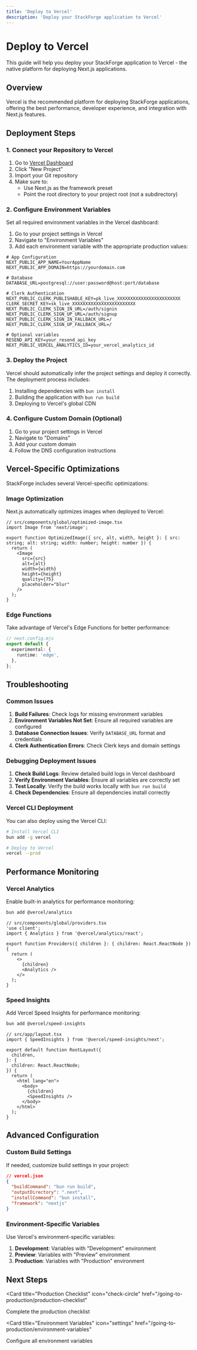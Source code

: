```yaml
---
title: 'Deploy to Vercel'
description: 'Deploy your StackForge application to Vercel'
---
```


# Deploy to Vercel

This guide will help you deploy your StackForge application to Vercel - the native platform for deploying Next.js applications.

## Overview

Vercel is the recommended platform for deploying StackForge applications, offering the best performance, developer experience, and integration with Next.js features.

## Deployment Steps

### 1. Connect your Repository to Vercel

1. Go to [Vercel Dashboard](https://vercel.com/dashboard)
2. Click "New Project"
3. Import your Git repository
4. Make sure to:
   - Use Next.js as the framework preset
   - Point the root directory to your project root (not a subdirectory)

### 2. Configure Environment Variables

Set all required environment variables in the Vercel dashboard:

1. Go to your project settings in Vercel
2. Navigate to "Environment Variables"
3. Add each environment variable with the appropriate production values:

```env
# App Configuration
NEXT_PUBLIC_APP_NAME=YourAppName
NEXT_PUBLIC_APP_DOMAIN=https://yourdomain.com

# Database
DATABASE_URL=postgresql://user:password@host:port/database

# Clerk Authentication
NEXT_PUBLIC_CLERK_PUBLISHABLE_KEY=pk_live_XXXXXXXXXXXXXXXXXXXXXXXX
CLERK_SECRET_KEY=sk_live_XXXXXXXXXXXXXXXXXXXXXXXX
NEXT_PUBLIC_CLERK_SIGN_IN_URL=/auth/signin
NEXT_PUBLIC_CLERK_SIGN_UP_URL=/auth/signup
NEXT_PUBLIC_CLERK_SIGN_IN_FALLBACK_URL=/
NEXT_PUBLIC_CLERK_SIGN_UP_FALLBACK_URL=/

# Optional variables
RESEND_API_KEY=your_resend_api_key
NEXT_PUBLIC_VERCEL_ANALYTICS_ID=your_vercel_analytics_id
```

### 3. Deploy the Project

Vercel should automatically infer the project settings and deploy it correctly. The deployment process includes:

1. Installing dependencies with `bun install`
2. Building the application with `bun run build`
3. Deploying to Vercel's global CDN

### 4. Configure Custom Domain (Optional)

1. Go to your project settings in Vercel
2. Navigate to "Domains"
3. Add your custom domain
4. Follow the DNS configuration instructions

## Vercel-Specific Optimizations

StackForge includes several Vercel-specific optimizations:

### Image Optimization

Next.js automatically optimizes images when deployed to Vercel:

```tsx
// src/components/global/optimized-image.tsx
import Image from 'next/image';

export function OptimizedImage({ src, alt, width, height }: { src: string; alt: string; width: number; height: number }) {
  return (
    <Image
      src={src}
      alt={alt}
      width={width}
      height={height}
      quality={75}
      placeholder="blur"
    />
  );
}
```

### Edge Functions

Take advantage of Vercel's Edge Functions for better performance:

```ts
// next.config.mjs
export default {
  experimental: {
    runtime: 'edge',
  },
};
```

## Troubleshooting

### Common Issues

1. **Build Failures**: Check logs for missing environment variables
2. **Environment Variables Not Set**: Ensure all required variables are configured
3. **Database Connection Issues**: Verify `DATABASE_URL` format and credentials
4. **Clerk Authentication Errors**: Check Clerk keys and domain settings

### Debugging Deployment Issues

1. **Check Build Logs**: Review detailed build logs in Vercel dashboard
2. **Verify Environment Variables**: Ensure all variables are correctly set
3. **Test Locally**: Verify the build works locally with `bun run build`
4. **Check Dependencies**: Ensure all dependencies install correctly

### Vercel CLI Deployment

You can also deploy using the Vercel CLI:

```bash
# Install Vercel CLI
bun add -g vercel

# Deploy to Vercel
vercel --prod
```

## Performance Monitoring

### Vercel Analytics

Enable built-in analytics for performance monitoring:

```bash
bun add @vercel/analytics
```

```tsx
// src/components/global/providers.tsx
'use client';
import { Analytics } from '@vercel/analytics/react';

export function Providers({ children }: { children: React.ReactNode }) {
  return (
    <>
      {children}
      <Analytics />
    </>
  );
}
```

### Speed Insights

Add Vercel Speed Insights for performance monitoring:

```bash
bun add @vercel/speed-insights
```

```tsx
// src/app/layout.tsx
import { SpeedInsights } from '@vercel/speed-insights/next';

export default function RootLayout({
  children,
}: {
  children: React.ReactNode;
}) {
  return (
    <html lang="en">
      <body>
        {children}
        <SpeedInsights />
      </body>
    </html>
  );
}
```

## Advanced Configuration

### Custom Build Settings

If needed, customize build settings in your project:

```json
// vercel.json
{
  "buildCommand": "bun run build",
  "outputDirectory": ".next",
  "installCommand": "bun install",
  "framework": "nextjs"
}
```

### Environment-Specific Variables

Use Vercel's environment-specific variables:

1. **Development**: Variables with "Development" environment
2. **Preview**: Variables with "Preview" environment
3. **Production**: Variables with "Production" environment

## Next Steps

<CardGroup cols={2}>

<Card
  title="Production Checklist"
  icon="check-circle"
  href="/going-to-production/production-checklist"
>
  Complete the production checklist
</Card>

<Card
  title="Environment Variables"
  icon="settings"
  href="/going-to-production/environment-variables"
>
  Configure all environment variables
</Card>

</CardGroup>